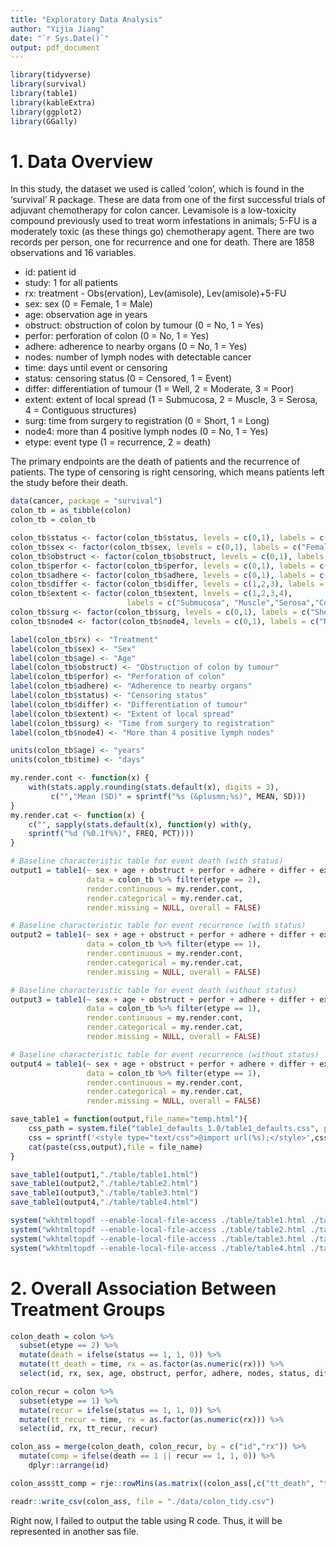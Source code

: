 ```yaml
---
title: "Exploratory Data Analysis"
author: "Yijia Jiang"
date: "`r Sys.Date()`"
output: pdf_document
---
```


```r
library(tidyverse)
library(survival)
library(table1)
library(kableExtra)
library(ggplot2)
library(GGally)
```

# 1. Data Overview

In this study, the dataset we used is called 'colon', which is found in the 'survival' R package. These are data from one of the first successful trials of adjuvant chemotherapy for colon cancer. Levamisole is a low-toxicity compound previously used to treat worm infestations in animals; 5-FU is a moderately toxic (as these things go) chemotherapy agent. There are two records per person, one for recurrence and one for death. There are 1858 observations and 16 variables.

-   id: patient id
-   study: 1 for all patients
-   rx: treatment - Obs(ervation), Lev(amisole), Lev(amisole)+5-FU
-   sex: sex (0 = Female, 1 = Male)
-   age: observation age in years
-   obstruct: obstruction of colon by tumour (0 = No, 1 = Yes)
-   perfor: perforation of colon (0 = No, 1 = Yes)
-   adhere: adherence to nearby organs (0 = No, 1 = Yes)
-   nodes: number of lymph nodes with detectable cancer
-   time: days until event or censoring
-   status: censoring status (0 = Censored, 1 = Event)
-   differ: differentiation of tumour (1 = Well, 2 = Moderate, 3 = Poor)
-   extent: extent of local spread (1 = Submucosa, 2 = Muscle, 3 = Serosa, 4 = Contiguous structures)
-   surg: time from surgery to registration (0 = Short, 1 = Long)
-   node4: more than 4 positive lymph nodes (0 = No, 1 = Yes)
-   etype: event type (1 = recurrence, 2 = death)

The primary endpoints are the death of patients and the recurrence of patients. The type of censoring is right censoring, which means patients left the study before their death.

```r
data(cancer, package = "survival") 
colon_tb = as_tibble(colon) 
colon_tb = colon_tb

colon_tb$status <- factor(colon_tb$status, levels = c(0,1), labels = c("Censored", "Event"))
colon_tb$sex <- factor(colon_tb$sex, levels = c(0,1), labels = c("Female", "Male"))
colon_tb$obstruct <- factor(colon_tb$obstruct, levels = c(0,1), labels = c("No", "Yes"))
colon_tb$perfor <- factor(colon_tb$perfor, levels = c(0,1), labels = c("No", "Yes"))
colon_tb$adhere <- factor(colon_tb$adhere, levels = c(0,1), labels = c("No", "Yes"))
colon_tb$differ <- factor(colon_tb$differ, levels = c(1,2,3), labels = c("Well", "Moderate","Poor"))
colon_tb$extent <- factor(colon_tb$extent, levels = c(1,2,3,4), 
                          labels = c("Submucosa", "Muscle","Serosa","Contiguous structures"))
colon_tb$surg <- factor(colon_tb$surg, levels = c(0,1), labels = c("Short", "Long"))
colon_tb$node4 <- factor(colon_tb$node4, levels = c(0,1), labels = c("No", "Yes"))

label(colon_tb$rx) <- "Treatment"
label(colon_tb$sex) <- "Sex"
label(colon_tb$age) <- "Age"
label(colon_tb$obstruct) <- "Obstruction of colon by tumour"
label(colon_tb$perfor) <- "Perforation of colon"
label(colon_tb$adhere) <- "Adherence to nearby organs"
label(colon_tb$status) <- "Censoring status"
label(colon_tb$differ) <- "Differentiation of tumour"
label(colon_tb$extent) <- "Extent of local spread"
label(colon_tb$surg) <- "Time from surgery to registration"
label(colon_tb$node4) <- "More than 4 positive lymph nodes"

units(colon_tb$age) <- "years"
units(colon_tb$time) <- "days"

my.render.cont <- function(x) {
    with(stats.apply.rounding(stats.default(x), digits = 3), 
         c("","Mean (SD)" = sprintf("%s (&plusmn;%s)", MEAN, SD)))
}
my.render.cat <- function(x) {
    c("", sapply(stats.default(x), function(y) with(y,
    sprintf("%d (%0.1f%%)", FREQ, PCT))))
}

# Baseline characteristic table for event death (with status)
output1 = table1(~ sex + age + obstruct + perfor + adhere + differ + extent + surg + node4| status*rx,
                 data = colon_tb %>% filter(etype == 2), 
                 render.continuous = my.render.cont, 
                 render.categorical = my.render.cat,
                 render.missing = NULL, overall = FALSE)

# Baseline characteristic table for event recurrence (with status)
output2 = table1(~ sex + age + obstruct + perfor + adhere + differ + extent + surg + node4| status*rx,
                 data = colon_tb %>% filter(etype == 1), 
                 render.continuous = my.render.cont, 
                 render.categorical = my.render.cat,
                 render.missing = NULL, overall = FALSE) 

# Baseline characteristic table for event death (without status)
output3 = table1(~ sex + age + obstruct + perfor + adhere + differ + extent + surg + node4| rx,
                 data = colon_tb %>% filter(etype == 1), 
                 render.continuous = my.render.cont, 
                 render.categorical = my.render.cat,
                 render.missing = NULL, overall = FALSE) 

# Baseline characteristic table for event recurrence (without status)
output4 = table1(~ sex + age + obstruct + perfor + adhere + differ + extent + surg + node4| rx,
                 data = colon_tb %>% filter(etype == 1), 
                 render.continuous = my.render.cont, 
                 render.categorical = my.render.cat,
                 render.missing = NULL, overall = FALSE) 

save_table1 = function(output,file_name="temp.html"){
    css_path = system.file("table1_defaults_1.0/table1_defaults.css", package = "table1")
    css = sprintf('<style type="text/css">@import url(%s);</style>',css_path)
    cat(paste(css,output),file = file_name)
}

save_table1(output1,"./table/table1.html")
save_table1(output2,"./table/table2.html")
save_table1(output3,"./table/table3.html")
save_table1(output4,"./table/table4.html")

system("wkhtmltopdf --enable-local-file-access ./table/table1.html ./table/table1.pdf")
system("wkhtmltopdf --enable-local-file-access ./table/table2.html ./table/table2.pdf")
system("wkhtmltopdf --enable-local-file-access ./table/table3.html ./table/table3.pdf")
system("wkhtmltopdf --enable-local-file-access ./table/table4.html ./table/table4.pdf")
```



# 2. Overall Association Between Treatment Groups
```r
colon_death = colon %>% 
  subset(etype == 2) %>% 
  mutate(death = ifelse(status == 1, 1, 0)) %>% 
  mutate(tt_death = time, rx = as.factor(as.numeric(rx))) %>% 
  select(id, rx, sex, age, obstruct, perfor, adhere, nodes, status, differ, extent, surg, node4, tt_death, death)

colon_recur = colon %>% 
  subset(etype == 1) %>% 
  mutate(recur = ifelse(status == 1, 1, 0)) %>% 
  mutate(tt_recur = time, rx = as.factor(as.numeric(rx))) %>% 
  select(id, rx, tt_recur, recur) 

colon_ass = merge(colon_death, colon_recur, by = c("id","rx")) %>% 
  mutate(comp = ifelse(death == 1 || recur == 1, 1, 0)) %>% 
    dplyr::arrange(id)

colon_ass$tt_comp = rje::rowMins(as.matrix((colon_ass[,c("tt_death", "tt_recur")])))

readr::write_csv(colon_ass, file = "./data/colon_tidy.csv")
```


Right now, I failed to output the table using R code. Thus, it will be represented in another sas file.
